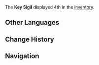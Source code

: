 {{Item Infobox
|title        = Key Sigil
|image        = Item Key Sigil Type 4.png
|type         = Consumables
|group        = Key Sigils
|invCategory  = Precious Items
|description  = A Key Sigil passed down through Watatsumi Island and Enkanomiya. When people left the ocean depths, they combined various Key Sigils to create the Sangonomiya house emblem.
|source1      = Found in [[Enkanomiya]] ([https://webstatic-sea.mihoyo.com/app/ys-map-sea/index.html#/map/7?shown_types=327 Locations])
|source2      = Found in [[Watatsumi Island]] ([https://webstatic-sea.mihoyo.com/app/ys-map-sea/index.html#/2?shown_types=327 Locations])
}}
The '''Key Sigil''' displayed 4th in the [[inventory]].

==Other Languages==
{{Transclude|Key Sigil|Other Languages}}

==Change History==
{{Change History|2.4}}

==Navigation==
{{Precious Navbox|Item}}